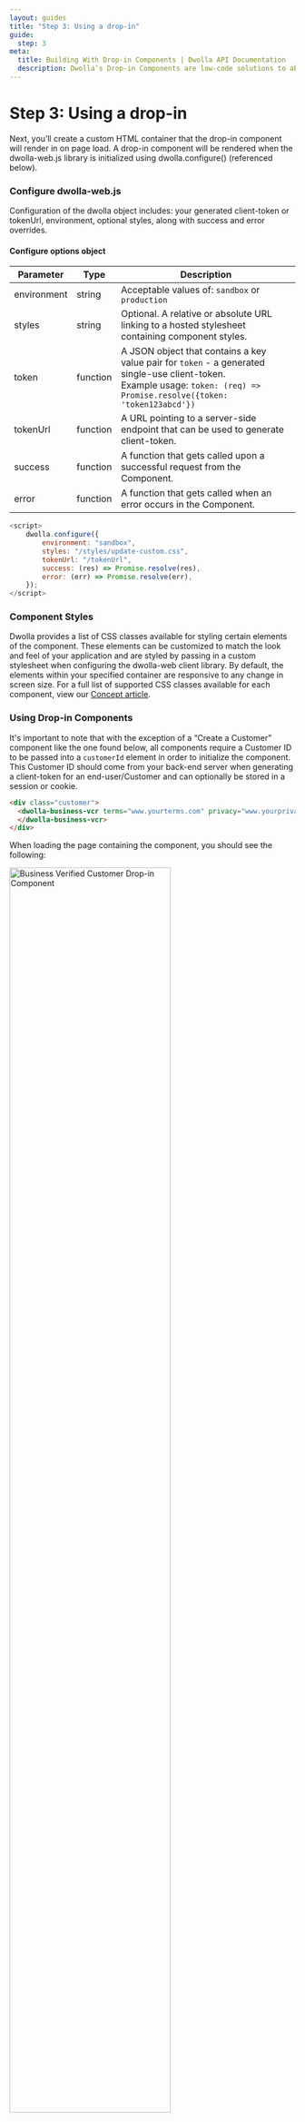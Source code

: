 ```yaml
---
layout: guides
title: "Step 3: Using a drop-in"
guide:
  step: 3
meta:
  title: Building With Drop-in Components | Dwolla API Documentation
  description: Dwolla’s Drop-in Components are low-code solutions to abstract away the complexity of integrating with a payment API and act as a shortcut to completing a payment integration.
---
```



# Step 3: Using a drop-in

Next, you’ll create a custom HTML container that the drop-in component will render in on page load. A drop-in component will be rendered when the dwolla-web.js library is initialized using dwolla.configure() (referenced below).

### Configure dwolla-web.js

Configuration of the dwolla object includes: your generated client-token or tokenUrl, environment, optional styles, along with success and error overrides.

#### Configure options object

| Parameter   | Type     | Description                                                                                                                                                                     |
| ----------- | -------- | ------------------------------------------------------------------------------------------------------------------------------------------------------------------------------- |
| environment | string   | Acceptable values of: `sandbox` or `production`                                                                                                                                 |
| styles      | string   | Optional. A relative or absolute URL linking to a hosted stylesheet containing component styles.                                                                                |
| token       | function | A JSON object that contains a key value pair for `token` - a generated single-use client-token. <br/> Example usage: `token: (req) => Promise.resolve({token: 'token123abcd'})` |
| tokenUrl    | function | A URL pointing to a server-side endpoint that can be used to generate client-token.                                                                                             |
| success     | function | A function that gets called upon a successful request from the Component.                                                                                                       |
| error       | function | A function that gets called when an error occurs in the Component.                                                                                                              |

```javascript
<script>
    dwolla.configure({
        environment: "sandbox",
        styles: "/styles/update-custom.css",
        tokenUrl: "/tokenUrl",
        success: (res) => Promise.resolve(res),
        error: (err) => Promise.resolve(err),
    });
</script>
```

### Component Styles

Dwolla provides a list of CSS classes available for styling certain elements of the component. These elements can be customized to match the look and feel of your application and are styled by passing in a custom stylesheet when configuring the dwolla-web client library. By default, the elements within your specified container are responsive to any change in screen size. For a full list of supported CSS classes available for each component, view our [Concept article](/concepts/drop-in-components#supported-components).

### Using Drop-in Components

It's important to note that with the exception of a “Create a Customer” component like the one found below, all components require a Customer ID to be passed into a `customerId` element in order to initialize the component. This Customer ID should come from your back-end server when generating a client-token for an end-user/Customer and can optionally be stored in a session or cookie.

```html
<div class="customer">
  <dwolla-business-vcr terms="www.yourterms.com" privacy="www.yourprivacy.com">
  </dwolla-business-vcr>
</div>
```

When loading the page containing the component, you should see the following:

<Image
  src={customerBusinessVerifiedDropIn}
  alt="Business Verified Customer Drop-in Component"
  width="75%"
  height="75%"
/>

### Handle component success and errors

Upon submission of form components, a user facing message will be displayed to the end user on success or error. These user facing messages can be styled via custom div and span CSS classes corresponding to:

- `dwolla-success` and `dwolla-success-message`
- `dwolla-error` and `dwolla-error-message`

On ‘success’ the creation of a new resource will result in a JSON response that’s returned with a `location` key:value pair including a link to the created resource. For example:

`{ location: https://api.dwolla.com/documents/{id} }`

Updates to an existing resource will result in the actual JSON response which corresponds to the action that occurred.

